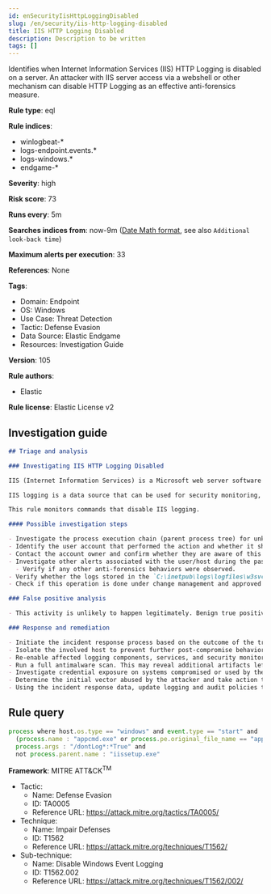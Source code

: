 ```yaml
---
id: enSecurityIisHttpLoggingDisabled
slug: /en/security/iis-http-logging-disabled
title: IIS HTTP Logging Disabled
description: Description to be written
tags: []
---
```


<div id="iis-http-logging-disabled"></div>

Identifies when Internet Information Services (IIS) HTTP Logging is disabled on a server. An attacker with IIS server access via a webshell or other mechanism can disable HTTP Logging as an effective anti-forensics measure.

**Rule type**: eql

**Rule indices**: 

* winlogbeat-*
* logs-endpoint.events.*
* logs-windows.*
* endgame-*

**Severity**: high

**Risk score**: 73

**Runs every**: 5m

**Searches indices from**: now-9m ([Date Math format](((ref))/common-options.html#date-math), see also <DocLink id="enSecurityRulesUiCreate" section="set-the-rules-schedule">`Additional look-back time`</DocLink>)

**Maximum alerts per execution**: 33

**References**: None

**Tags**: 

* Domain: Endpoint
* OS: Windows
* Use Case: Threat Detection
* Tactic: Defense Evasion
* Data Source: Elastic Endgame
* Resources: Investigation Guide

**Version**: 105

**Rule authors**: 

* Elastic

**Rule license**: Elastic License v2

## Investigation guide

```markdown
## Triage and analysis

### Investigating IIS HTTP Logging Disabled

IIS (Internet Information Services) is a Microsoft web server software used to host websites and web applications on Windows. It provides features for serving dynamic and static content, and can be managed through a graphical interface or command-line tools.

IIS logging is a data source that can be used for security monitoring, forensics, and incident response. It contains mainly information related to requests done to the web server, and can be used to spot malicious activities like webshells. Adversaries can tamper, clear, and delete this data to evade detection, cover their tracks, and slow down incident response.

This rule monitors commands that disable IIS logging.

#### Possible investigation steps

- Investigate the process execution chain (parent process tree) for unknown processes. Examine their executable files for prevalence, whether they are located in expected locations, and if they are signed with valid digital signatures.
- Identify the user account that performed the action and whether it should perform this kind of action.
- Contact the account owner and confirm whether they are aware of this activity.
- Investigate other alerts associated with the user/host during the past 48 hours.
  - Verify if any other anti-forensics behaviors were observed.
- Verify whether the logs stored in the `C:\inetpub\logs\logfiles\w3svc1` directory were deleted after this action.
- Check if this operation is done under change management and approved according to the organization's policy.

### False positive analysis

- This activity is unlikely to happen legitimately. Benign true positives (B-TPs) can be added as exceptions if necessary.

### Response and remediation

- Initiate the incident response process based on the outcome of the triage.
- Isolate the involved host to prevent further post-compromise behavior.
- Re-enable affected logging components, services, and security monitoring.
- Run a full antimalware scan. This may reveal additional artifacts left in the system, persistence mechanisms, and malware components.
- Investigate credential exposure on systems compromised or used by the attacker to ensure all compromised accounts are identified. Reset passwords for these accounts and other potentially compromised credentials, such as email, business systems, and web services.
- Determine the initial vector abused by the attacker and take action to prevent reinfection through the same vector.
- Using the incident response data, update logging and audit policies to improve the mean time to detect (MTTD) and the mean time to respond (MTTR).
```

## Rule query

```js
process where host.os.type == "windows" and event.type == "start" and
  (process.name : "appcmd.exe" or process.pe.original_file_name == "appcmd.exe") and
  process.args : "/dontLog*:*True" and
  not process.parent.name : "iissetup.exe"

```

**Framework**: MITRE ATT&CK<sup>TM</sup>

* Tactic:
    * Name: Defense Evasion
    * ID: TA0005
    * Reference URL: https://attack.mitre.org/tactics/TA0005/
* Technique:
    * Name: Impair Defenses
    * ID: T1562
    * Reference URL: https://attack.mitre.org/techniques/T1562/
* Sub-technique:
    * Name: Disable Windows Event Logging
    * ID: T1562.002
    * Reference URL: https://attack.mitre.org/techniques/T1562/002/

